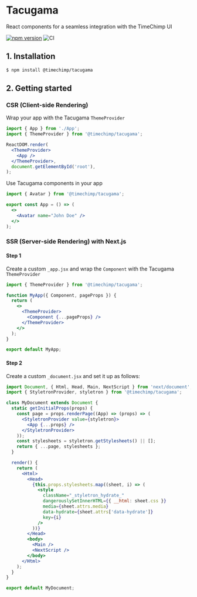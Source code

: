 
<Meta title="Welcome/Getting Started" />

# Tacugama

React components for a seamless integration with the TimeChimp UI

[![npm version](https://badge.fury.io/js/%40timechimp%2Ftacugama.svg)](https://badge.fury.io/js/%40timechimp%2Ftacugama)
![CI](https://github.com/TimeChimp/tacugama/workflows/CI/badge.svg)

## 1. Installation

```bash
$ npm install @timechimp/tacugama
```

## 2. Getting started

### CSR (Client-side Rendering)

Wrap your app with the Tacugama `ThemeProvider`

```jsx
import { App } from './App';
import { ThemeProvider } from '@timechimp/tacugama';

ReactDOM.render(
  <ThemeProvider>
    <App />
  </ThemeProvider>,
  document.getElementById('root'),
);
```

Use Tacugama components in your app

```jsx
import { Avatar } from '@timechimp/tacugama';

export const App = () => (
  <>
    <Avatar name="John Doe" />
  </>
);
```

### SSR (Server-side Rendering) with Next.js

#### Step 1

Create a custom `_app.jsx` and wrap the `Component` with the Tacugama `ThemeProvider`

```jsx
import { ThemeProvider } from '@timechimp/tacugama';

function MyApp({ Component, pageProps }) {
  return (
    <>
      <ThemeProvider>
        <Component {...pageProps} />
      </ThemeProvider>
    </>
  );
}

export default MyApp;
```

#### Step 2

Create a custom `_document.jsx` and set it up as follows:

```jsx
import Document, { Html, Head, Main, NextScript } from 'next/document';
import { StyletronProvider, styletron } from '@timechimp/tacugama';

class MyDocument extends Document {
  static getInitialProps(props) {
    const page = props.renderPage((App) => (props) => (
      <StyletronProvider value={styletron}>
        <App {...props} />
      </StyletronProvider>
    ));
    const stylesheets = styletron.getStylesheets() || [];
    return { ...page, stylesheets };
  }

  render() {
    return (
      <Html>
        <Head>
          {this.props.stylesheets.map((sheet, i) => (
            <style
              className="_styletron_hydrate_"
              dangerouslySetInnerHTML={{ __html: sheet.css }}
              media={sheet.attrs.media}
              data-hydrate={sheet.attrs['data-hydrate']}
              key={i}
            />
          ))}
        </Head>
        <body>
          <Main />
          <NextScript />
        </body>
      </Html>
    );
  }
}

export default MyDocument;
```
